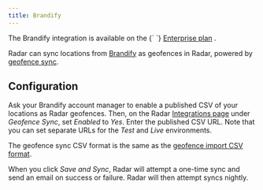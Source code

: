 ```yaml
---
title: Brandify
---
```


<Alert alertType="info">
  The Brandify integration is available on the {` `} 
  <a href="https://radar.com/pricing" target="_blank">Enterprise plan</a>
  .
</Alert>

Radar can sync locations from [Brandify](http://www.brandify.com) as geofences in Radar, powered by [geofence sync](#geofence-sync).

## Configuration

Ask your Brandify account manager to enable a published CSV of your locations as Radar geofences. Then, on the Radar [Integrations page](/integrations) under *Geofence Sync*, set *Enabled* to *Yes*. Enter the published CSV URL. Note that you can set separate URLs for the *Test* and *Live* environments.

The geofence sync CSV format is the same as the [geofence import CSV format](/geofences#csv-import).

When you click *Save and Sync*, Radar will attempt a one-time sync and send an email on success or failure. Radar will then attempt syncs nightly.
